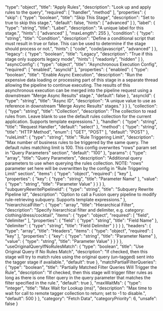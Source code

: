   "type": "object",
  "title": "Apply Rules",
  "description": "Look up and apply rules to the query",
  "required": [
    "handler",
    "method"
  ],
  "properties": {
    "skip": {
      "type": "boolean",
      "title": "Skip This Stage",
      "description": "Set to true to skip this stage.",
      "default": false,
      "hints": [
        "advanced"
      ]
    },
    "label": {
      "type": "string",
      "title": "Label",
      "description": "A unique label for this stage.",
      "hints": [
        "advanced"
      ],
      "maxLength": 255
    },
    "condition": {
      "type": "string",
      "title": "Condition",
      "description": "Define a conditional script that must result in true or false. This can be used to determine if the stage should process or not.",
      "hints": [
        "code",
        "code/javascript",
        "advanced"
      ]
    },
    "legacy": {
      "type": "boolean",
      "title": "Legacy",
      "description": "True if this stage only supports legacy mode",
      "hints": [
        "readonly",
        "hidden"
      ]
    },
    "asyncConfig": {
      "type": "object",
      "title": "Asynchronous Execution Config",
      "required": [
        "enabled",
        "asyncId"
      ],
      "properties": {
        "enabled": {
          "type": "boolean",
          "title": "Enable Async Execution",
          "description": "Run the expensive data loading or processing part of this stage in a separate thread allowing the pipeline to continue executing. The results of this asynchronous execution can be merged into the pipeline request using a downstream \"Merge Async Results\" stage.",
          "default": false
        },
        "asyncId": {
          "type": "string",
          "title": "Async ID",
          "description": "A unique value to use as reference in downstream \"Merge Async Results\" stages."
        }
      }
    },
    "collection": {
      "type": "string",
      "title": "Collection",
      "description": "The collection to read rules from. Leave blank to use the default rules collection for the current application. Supports template expressions."
    },
    "handler": {
      "type": "string",
      "title": "Request Handler",
      "default": "select"
    },
    "method": {
      "type": "string",
      "title": "HTTP Method",
      "enum": [
        "GET",
        "POST"
      ],
      "default": "POST"
    },
    "ruleLimit": {
      "type": "string",
      "title": "Rule Triggering Limit",
      "description": "Max number of business rules to be triggered by the same query. The default rules matching limit is 100. This config overwrites \"rows\" param set in \"Query Parameters\" section",
      "default": "100"
    },
    "params": {
      "type": "array",
      "title": "Query Parameters",
      "description": "Additional query parameters to use when querying the rules collection. NOTE: \"rows\" parameter set here will be overwritten by the config in \"Rule Triggering Limit\" section",
      "items": {
        "type": "object",
        "required": [
          "key"
        ],
        "properties": {
          "key": {
            "type": "string",
            "title": "Parameter Name"
          },
          "value": {
            "type": "string",
            "title": "Parameter Value"
          }
        }
      }
    },
    "subqueryRewritePipelineId": {
      "type": "string",
      "title": "Subquery Rewrite Pipeline Id",
      "description": "Option to call a Fusion query pipeline to modify rule-retrieving subquery. Supports template expressions."
    },
    "hierarchicalFilter": {
      "type": "array",
      "title": "Hierarchical Filter",
      "description": "Specify hierarchical filter and delimiter, e.g. category: clothing/dress/cocktail",
      "items": {
        "type": "object",
        "required": [
          "field",
          "delimiter"
        ],
        "properties": {
          "field": {
            "type": "string",
            "title": "Field Name"
          },
          "delimiter": {
            "type": "string",
            "title": "Field Delimiter"
          }
        }
      }
    },
    "headers": {
      "type": "array",
      "title": "Headers",
      "items": {
        "type": "object",
        "required": [
          "key"
        ],
        "properties": {
          "key": {
            "type": "string",
            "title": "Parameter Name"
          },
          "value": {
            "type": "string",
            "title": "Parameter Value"
          }
        }
      }
    },
    "useOriginalQueryIfNoRulesMatch": {
      "type": "boolean",
      "title": "Use Original Query If No Rules Match",
      "description": "If checked, then this stage will try to match rules using the original query (un-tagged) sent into the tagger stage if available.",
      "default": true
    },
    "matchPartialFilterQueries": {
      "type": "boolean",
      "title": "Partially Matched Filter Queries Will Trigger the Rule",
      "description": "If checked, then this stage will trigger filter rules as long as there is one filter query in the query parameter that matches the filter specified in the rule.",
      "default": true
    },
    "maxWaitMs": {
      "type": "integer",
      "title": "Max Wait for Lookup (ms)",
      "description": "Max time to wait for call to remote tagger collection to return; set to -1 to disable.",
      "default": 500
    }
  },
  "category": "Fetch Data",
  "categoryPriority": 6,
  "unsafe": false
}
